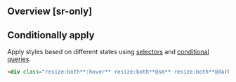 ## Overview [sr-only]
<Overview/>

## Conditionally apply
Apply styles based on different states using [selectors](/docs/state-selectors) and [conditional queries](/docs/conditional-queries).
```html
<div class="resize:both**:hover** resize:both**@sm** resize:both**@dark** resize:both**@print**">…</div>
```

